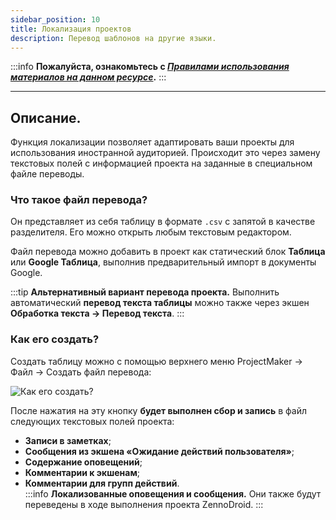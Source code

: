 ```yaml
---
sidebar_position: 10
title: Локализация проектов
description: Перевод шаблонов на другие языки.
---
```

:::info **Пожалуйста, ознакомьтесь с [*Правилами использования материалов на данном ресурсе*](../Disclaimer).**
:::
_______________________________________________ 
## Описание.  
Функция локализации позволяет адаптировать ваши проекты для использования иностранной аудиторией. Происходит это через замену текстовых полей с информацией проекта на заданные в специальном файле переводы.   

### Что такое файл перевода?
Он представляет из себя таблицу в формате `.csv` с запятой в качестве разделителя. Его можно открыть любым текстовым редактором.  

Файл перевода можно добавить в проект как статический блок **Таблица** или **Google Таблица**, выполнив предварительный импорт в документы Google.  

:::tip **Альтернативный вариант перевода проекта.**
Выполнить автоматический **перевод текста таблицы** можно также через экшен **Обработка текста → Перевод текста**.
:::

### Как его создать?  
Создать таблицу можно с помощью верхнего меню ProjectMaker → Файл → Создать файл перевода:  

![Как его создать?](./assets/Localization/Localization_pic1.png)  

После нажатия на эту кнопку **будет выполнен сбор и запись** в файл следующих текстовых полей проекта:  
- **Записи в заметках**;  
- **Сообщения из экшена «Ожидание действий пользователя»**;  
- **Содержание оповещений**;  
- **Комментарии к экшенам**;  
- **Комментарии для групп действий**.  
:::info **Локализованные оповещения и сообщения.**
Они также будут переведены в ходе выполнения проекта ZennoDroid.
:::

